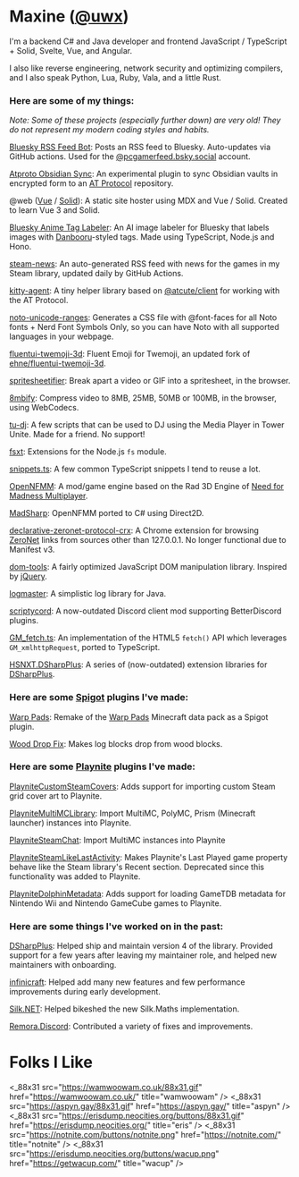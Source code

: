 
<ScmPlayer />

# Maxine ([@uwx](https://github.com/uwx))

I'm a backend C# and Java developer and frontend JavaScript / TypeScript + Solid,
Svelte, Vue, and Angular.

I also like reverse engineering, network security and optimizing compilers, and I
also speak Python, Lua, Ruby, Vala, and a little Rust.

### Here are some of my things:

*Note: Some of these projects (especially further down) are very old! They do not represent my modern coding styles and
habits.*

[Bluesky RSS Feed Bot](https://github.com/uwx/bsky-pcgamer-rss):
Posts an RSS feed to Bluesky. Auto-updates via GitHub actions. Used for the
[@pcgamerfeed.bsky.social](https://bsky.app/profile/pcgamerfeed.bsky.social) account.

[Atproto Obsidian Sync](https://github.com/obsidat/obsidat.github.io):
An experimental plugin to sync Obsidian vaults in encrypted form to an [AT Protocol](https://atproto.com/) repository.

@web ([Vue](https://atweb-vue.github.io) / [Solid](https://atweb-solid.github.io)): A static site hoster using MDX and
Vue / Solid. Created to learn Vue 3 and Solid.

[Bluesky Anime Tag Labeler](https://bsky.app/profile/iqdb-labeler.bsky.social): An AI image labeler for Bluesky that
labels images with [Danbooru](https://safebooru.donmai.us/tags)-styled tags. Made using TypeScript, Node.js and Hono.

[steam-news](https://github.com/uwx/steam-news): An auto-generated RSS feed with news for the games in my Steam library,
updated daily by GitHub Actions.

[kitty-agent](https://github.com/uwx/kitty-agent): A tiny helper library based on
[@atcute/client](https://github.com/mary-ext/atcute/tree/trunk/packages/core/client) for working with the AT Protocol.

[noto-unicode-ranges](https://github.com/uwx/noto-unicode-ranges): Generates a CSS file with @font-faces for all Noto
fonts + Nerd Font Symbols Only, so you can have Noto with all supported languages in your webpage.

[fluentui-twemoji-3d](https://github.com/uwx/fluentui-twemoji-3d): Fluent Emoji for Twemoji, an updated fork of
[ehne/fluentui-twemoji-3d](https://github.com/ehne/fluentui-twemoji-3d).

[spritesheetifier](https://uwx.github.io/spritesheetifier/): Break apart a video or GIF into a spritesheet, in the
browser.

[8mbify](https://uwx.github.io/8mbify/): Compress video to 8MB, 25MB, 50MB or 100MB, in the browser, using WebCodecs.

[tu-dj](https://github.com/uwx/tu-dj): A few scripts that can be used to DJ using the Media Player in Tower Unite. Made
for a friend. No support!

[fsxt](https://github.com/uwx-node-modules/fsxt): Extensions for the Node.js `fs` module.

[snippets.ts](https://github.com/uwx/snippets.ts): A few common TypeScript snippets I tend to reuse a lot.

[OpenNFMM](https://github.com/uwx/OpenNFMM): A mod/game engine based on the Rad 3D Engine of
[Need for Madness Multiplayer](http://www.needformadness.com/).

[MadSharp](https://github.com/uwx/MadSharp): OpenNFMM ported to C# using Direct2D.

[declarative-zeronet-protocol-crx](https://github.com/uwx/declarative-zeronet-protocol-crx): A Chrome extension for
browsing [ZeroNet](https://zeronet.io/) links from sources other than 127.0.0.1. No longer functional due to Manifest
v3.

[dom-tools](https://github.com/uwx/dom-tools): A fairly optimized JavaScript DOM manipulation library. Inspired by
[jQuery](https://jquery.com/).

[logmaster](https://github.com/uwx/logmaster): A simplistic log library for Java.

[scriptycord](https://github.com/uwx/scriptycord): A now-outdated Discord client mod supporting BetterDiscord plugins.

[GM_fetch.ts](https://github.com/uwx/GM_fetch.ts): An implementation of the HTML5 `fetch()` API which leverages
`GM_xmlhttpRequest`, ported to TypeScript.

[HSNXT.DSharpPlus](https://github.com/uwx/HSNXT.DSharpPlus): A series of (now-outdated) extension libraries for
[DSharpPlus](https://github.com/DSharpPlus/DSharpPlus).

### Here are some [Spigot](https://www.spigotmc.org/) plugins I've made:

[Warp Pads](https://github.com/uwx/WarpPads): Remake of the [Warp Pads](https://github.com/SmoochyPit/Warp-Pads)
Minecraft data pack as a Spigot plugin.

[Wood Drop Fix](https://github.com/uwx/WoodDropFix): Makes log blocks drop from wood blocks.

### Here are some [Playnite](https://playnite.link) plugins I've made:

[PlayniteCustomSteamCovers](https://github.com/uwx/PlayniteCustomSteamCovers): Adds support for importing custom Steam
grid cover art to Playnite.

[PlayniteMultiMCLibrary](https://github.com/uwx/PlayniteMultiMCLibrary): Import MultiMC, PolyMC, Prism (Minecraft
launcher) instances into Playnite.

[PlayniteSteamChat](https://github.com/uwx/PlayniteSteamChat): Import MultiMC instances into Playnite

[PlayniteSteamLikeLastActivity](https://github.com/uwx/PlayniteSteamLikeLastActivity): Makes Playnite's Last Played game
property behave like the Steam library's Recent section. Deprecated since this functionality was added to Playnite.

[PlayniteDolphinMetadata](https://github.com/uwx/PlayniteDolphinMetadata): Adds support for loading GameTDB metadata for
Nintendo Wii and Nintendo GameCube games to Playnite.

### Here are some things I've worked on in the past:

[DSharpPlus](https://github.com/DSharpPlus/DSharpPlus): Helped ship and maintain version 4 of the library. Provided
support for a few years after leaving my maintainer role, and helped new maintainers with onboarding.

[infinicraft](https://github.com/Infinicraft-Mod/infinicraft): Helped add many new features and few performance
improvements during early development.

[Silk.NET](https://github.com/dotnet/Silk.NET): Helped bikeshed the new Silk.Maths implementation.

[Remora.Discord](https://github.com/Remora/Remora.Discord): Contributed a variety of fixes and improvements.

# Folks I Like

<_88x31 src="https://wamwoowam.co.uk/88x31.gif" href="https://wamwoowam.co.uk/" title="wamwoowam" />
<_88x31 src="https://aspyn.gay/88x31.gif" href="https://aspyn.gay/" title="aspyn" />    
<_88x31 src="https://erisdump.neocities.org/buttons/88x31.gif" href="https://erisdump.neocities.org/" title="eris" />
<_88x31 src="https://notnite.com/buttons/notnite.png" href="https://notnite.com/" title="notnite" />
<_88x31 src="https://erisdump.neocities.org/buttons/wacup.png" href="https://getwacup.com/" title="wacup" />